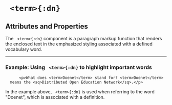 


# ` <term>{:dn}`

## Attributes and Properties 
 <AttrDisplay name='term'/> 
 <PropDisplay name='term'/>



The ` <term>{:dn}` component is a paragraph markup function that renders the enclosed text in the emphasized 
styling associated with a defined vocabulary word.


---

### Example: Using ` <term>{:dn}` to highlight important words


```doenet-editor-horiz
      <p>What does <term>Doenet</term> stand for? <term>Doenet</term>
  means the <sq>Distributed Open Education Network</sq>.</p>
```



In the example above, ` <term>{:dn}` is used when referring to the word "Doenet", which is associated with a definition.


